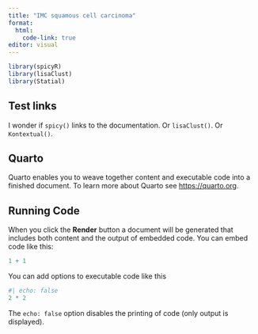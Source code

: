 ```yaml
---
title: "IMC squamous cell carcinoma"
format:
  html:
    code-link: true
editor: visual
---
```


```r
library(spicyR)
library(lisaClust)
library(Statial)
```

## Test links

I wonder if `spicy()` links to the documentation. Or `lisaClust()`. Or `Kontextual()`.

## Quarto

Quarto enables you to weave together content and executable code into a finished document. To learn more about Quarto see <https://quarto.org>.

## Running Code

When you click the **Render** button a document will be generated that includes both content and the output of embedded code. You can embed code like this:

```r
1 + 1
```

You can add options to executable code like this

```r
#| echo: false
2 * 2
```

The `echo: false` option disables the printing of code (only output is displayed).
